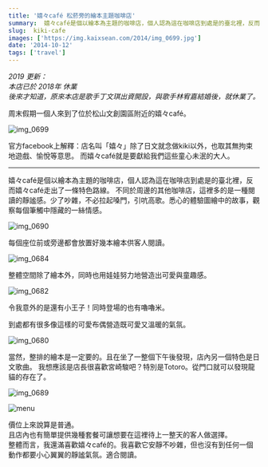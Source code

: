 ```yaml
---
title: '嬉々café 松菸旁的繪本主題咖啡店'
summary:  嬉々café是個以繪本為主題的咖啡店，個人認為這在咖啡店到處是的臺北裡，反而嬉々café走出了一條特色路線。
slug:  kiki-cafe
images: ['https://img.kaixsean.com/2014/img_0699.jpg']
date: '2014-10-12'
tags: ['travel']
---
```

*2019 更新：*  
*本店已於 2018年 休業*  
*後來才知道，原來本店是歌手丁文琪出資開設，與歌手林宥嘉結婚後，就休業了。*  

周末假期一個人來到了位於松山文創園區附近的嬉々café。

![img_0699](https://img.kaixsean.com/2014/img_0699.jpg)

官方facebook上解釋：店名叫「嬉々」除了日文就念做kiki以外，也取其無拘束地遊戲、愉悅等意思。
而嬉々café就是要獻給我們這些童心未泯的大人。

---
嬉々café是個以繪本為主題的咖啡店，個人認為這在咖啡店到處是的臺北裡，反而嬉々café走出了一條特色路線。
不同於周邊的其他咖啡店，這裡多的是一種閱讀的靜謐感。少了吵雜，不必拉起嗓門，引吭高歌。悉心的體驗圖繪中的故事，觀察每個筆觸中隱藏的一絲情感。

![img_0690](https://img.kaixsean.com/2014/img_0690.jpg)

每個座位前或旁邊都會放置好幾本繪本供客人閱讀。

![img_0684](https://img.kaixsean.com/2014/img_0684.jpg)

整體空間除了繪本外，同時也用娃娃努力地營造出可愛與童趣感。

![img_0682](https://img.kaixsean.com/2014/img_0682.jpg)

令我意外的是還有小王子！同時登場的也有嚕嚕米。

到處都有很多像這樣的可愛布偶營造既可愛又溫暖的氣氛。

![img_0680](https://img.kaixsean.com/2014/img_0680.jpg)

當然，整排的繪本是一定要的。且在坐了一整個下午後發現，店內另一個特色是日文歌曲。 我想應該是店長很喜歡宮崎駿吧？特別是Totoro。從門口就可以發現龍貓的存在了。

![img_0689](https://img.kaixsean.com/2014/img_0689.jpg)

![menu](https://img.kaixsean.com/2014/30789692123.jpg)

價位上來說算是普通。  
且店內也有簡單提供幾種套餐可讓想要在這裡待上一整天的客人做選擇。   
整體而言，我還滿喜歡嬉々café的。我喜歡它安靜不吵雜，但也沒有到任何一個動作都要小心翼翼的靜謐氣氛。適合閱讀。  